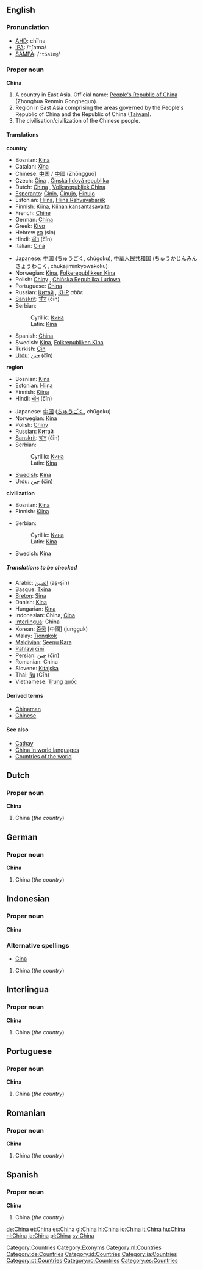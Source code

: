 {{see|china}}
{{wikipedia}}
==English==

===Pronunciation===
*[[AHD]]: chī'nə
*[[IPA]]: /ˈtʃaɪnə/
*[[SAMPA]]: /<tt>"tSaIn@</tt>/

===Proper noun===
'''China'''<!--(Zhongguo): what is this?-->
#<!--DefA--> A country in East Asia. Official name: [[People's Republic of China]] (Zhonghua Renmin Gongheguo).
#<!--DefB--> Region in East Asia comprising the areas governed by the People's Republic of China and the Republic of China ([[Taiwan]]).
#<!--DefC--> The civilisation/civilization of the Chinese people.

====Translations====
<!--DefA-->'''country'''
{{top}}
*Bosnian: [[Kina]] {{f}}
*Catalan: [[Xina]] {{f}}
*Chinese: [[中国]] / [[中國]] (Zhōngguó]
*Czech: [[Čína]] {{f}}, [[Čínská lidová republika]]
*Dutch: [[China]] {{n}}, [[Volksrepubliek China]] {{n}}
*[[Esperanto]]: [[Ĉinio]], [[Ĉinujo]], [[Ĥinujo]]
*Estonian: [[Hiina]], [[Hiina Rahvavabariik]]
*Finnish: [[Kiina]], [[Kiinan kansantasavalta]]
*French: [[Chine]] {{f}}
*German: [[China]]
*Greek: [[Κίνα]]
*Hebrew [[סין]] (sin)
*Hindi: [[चीन]] (čīn)
*Italian: [[Cina]] {{f}}
{{mid}}
*Japanese: [[中国]] ([[ちゅうごく]], chūgoku), [[中華人民共和国]] (ちゅうかじんみんきょうわこく, chūkajiminkyōwakoku)
*Norwegian: [[Kina]], [[Folkerepublikken Kina]]
*Polish: [[Chiny]] {{p}}, [[Chińska Republika Ludowa]] {{f}}
*Portuguese: [[China]] {{f}}
*Russian: [[Китай]] {{m}}, [[КНР]] {{f}} ''abbr.''
*[[Sanskrit]]: [[चीन]] (čīn)
*Serbian:
*:Cyrillic: [[Кина]] {{f}}
*:Latin: [[Kina]] {{f}}
*Spanish: [[China]]
*Swedish: [[Kina]], [[Folkrepubliken Kina]]
*Turkish: [[Çin]]
*[[Urdu]]: [[چين]] (čīn)
{{bottom}}

<!--DefB-->'''region'''
{{top}}
*Bosnian: [[Kina]] {{f}}
*Estonian: [[Hiina]]
*Finnish: [[Kiina]]
*Hindi: [[चीन]] (čīn)
{{mid}}
*Japanese: [[中国]] ([[ちゅうごく]], chūgoku)
*Norwegian: [[Kina]]
*Polish: [[Chiny]] {{p}}
*Russian: [[Китай]] {{m}}
*[[Sanskrit]]: [[चीन]] (čīn)
*Serbian:
*:Cyrillic: [[Кина]] {{f}}
*:Latin: [[Kina]] {{f}}
*[[Swedish]]: [[Kina]]
*[[Urdu]]: [[چين]] (čīn)
{{bottom}}

<!--DefC-->'''civilization'''
{{top}}
*Bosnian: [[Kina]] {{f}}
*Finnish: [[Kiina]]
{{mid}}
*Serbian:
*:Cyrillic: [[Кина]] {{f}}
*:Latin: [[Kina]] {{f}}
*Swedish: [[Kina]]
{{bottom}}

=====Translations to be checked=====
{{checktrans}}
*Arabic: [[الصين]] (aṣ-ṣīn)
*Basque: [[Txina]]
*[[Breton]]: [[Sina]]
*Danish: [[Kina]]
*Hungarian: [[Kína]]
*Indonesian: China, [[Cina]]
*[[Interlingua]]: China
*Korean: [[중국]] [中國] (jungguk)
*Malay: [[Tiongkok]]
*[[Maldivian]]: [[Seenu Kara]]
*[[Pahlavi]] [[čīnī]]
*Persian: [[چين]] (čīn)
*Romanian: China {{f}}
*Slovene: [[Kitajska]] {{f}}
*Thai: [[จีน]] (Cīn)
*Vietnamese: [[Trung quốc]]

====Derived terms====
*[[Chinaman]]<!--Chinese man; now offensive-->
*[[Chinese]]

====See also====
*[[Cathay]]
*[[w:China in world languages|China in world languages]]
*[[Countries of the world]]

==Dutch==
===Proper noun===
'''China'''

#<!--DefA-->China (''the country'')

==German==
===Proper noun===
'''China'''

#<!--DefA-->China (''the country'')

==Indonesian==
===Proper noun===
'''China'''

===Alternative spellings===
*[[Cina#Indonesian|Cina]]

#<!--DefA-->China (''the country'')

==Interlingua==
===Proper noun===
'''China'''

#<!--DefA-->China (''the country'')

==Portuguese==
===Proper noun===
'''China''' {{f}}

#<!--DefA-->China (''the country'')

==Romanian==
===Proper noun===
'''China''' {{f}}

#<!--DefA-->China (''the country'')

==Spanish==
===Proper noun===
'''China'''

#<!--DefA-->China (''the country'')

[[Category:Countries]]
[[Category:Exonyms]]
[[Category:nl:Countries]]
[[Category:de:Countries]]
[[Category:id:Countries]]
[[Category:ia:Countries]]
[[Category:pt:Countries]]
[[Category:ro:Countries]]
[[Category:es:Countries]]

[[de:China]]
[[et:China]]
[[es:China]]
[[gl:China]]
[[hi:China]]
[[io:China]]
[[it:China]]
[[hu:China]]
[[nl:China]]
[[ja:China]]
[[pl:China]]
[[sv:China]]